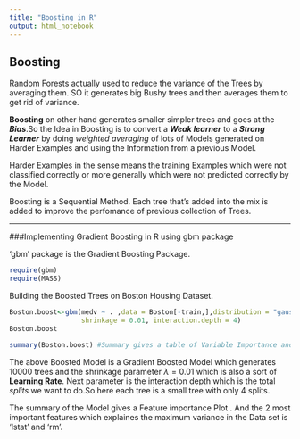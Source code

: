 ```yaml
---
title: "Boosting in R"
output: html_notebook
---
```



## Boosting

Random Forests actually used to reduce the variance of the Trees by averaging them. SO it generates big Bushy trees and then averages them to get rid of variance.

__Boosting__ on other hand generates smaller simpler trees and goes at the *__Bias__*.So the Idea in Boosting is to convert a *__Weak learner__* to a *__Strong Learner__* by doing *weighted averaging* of lots of Models generated on Harder Examples and using the Information from a previous Model.  

Harder Examples in the sense means the training Examples which were not classified correctly or more generally which were not predicted correctly by the Model.

Boosting is a Sequential Method. Each tree that's added into the mix is added to improve the perfomance of previous collection of Trees.



-----


###Implementing Gradient Boosting in R using gbm package


'gbm' package is the Gradient Boosting Package.

```r
require(gbm)
require(MASS)

```


Building the Boosted Trees on Boston Housing Dataset.


```r

Boston.boost<-gbm(medv ~ . ,data = Boston[-train,],distribution = "gaussian",n.trees = 10000,
                  shrinkage = 0.01, interaction.depth = 4)
Boston.boost

summary(Boston.boost) #Summary gives a table of Variable Importance and a plot of Variable Importance


```

The above Boosted Model is a Gradient Boosted Model which generates 10000 trees and the shrinkage parameter $\lambda= 0.01$ which is also a sort of __Learning Rate__. Next parameter is the interaction depth which is the total *splits* we want to do.So here each tree is a small tree with only 4 splits.

The summary of the Model gives a Feature importance Plot . And the 2 most important features which explaines the maximum variance in the Data set is 'lstat' and 'rm'.